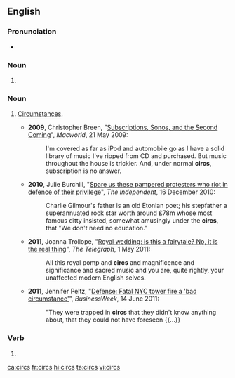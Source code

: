 ==English==

===Pronunciation===
* {{IPA|/sɜːks/|lang=en}}

===Noun===
{{head|en|noun plural form}}

# {{plural of|circ|lang=en}}

===Noun===
{{en-plural noun}}

# {{label|en|plurale tantum|informal}} [[circumstances|Circumstances]].
#* '''2009''', Christopher Breen, "[http://www.pcworld.com/article/165341/article.html Subscriptions, Sonos, and the Second Coming]", ''Macworld'', 21 May 2009:
#*: I'm covered as far as iPod and automobile go as I have a solid library of music I've ripped from CD and purchased. But music throughout the house is trickier. And, under normal '''circs''', subscription is no answer.
#* '''2010''', Julie Burchill, "[http://www.independent.co.uk/voices/columnists/julie-burchill/julie-burchill-spare-us-these-pampered-protesters-who-riot-in-defence-of-their-privilege-2161489.html Spare us these pampered protesters who riot in defence of their privilege]", ''The Independent'', 16 December 2010:
#*: Charlie Gilmour's father is an old Etonian poet; his stepfather a superannuated rock star worth around £78m whose most famous ditty insisted, somewhat amusingly under the '''circs''', that "We don't need no education."
#* '''2011''', Joanna Trollope, "[http://www.telegraph.co.uk/news/uknews/royal-wedding/8485492/Royal-wedding-is-this-a-fairytale-No-it-is-the-real-thing.html Royal wedding: is this a fairytale? No, it is the real thing]", ''The Telegraph'', 1 May 2011:
#*: All this royal pomp and '''circs''' and magnificence and significance and sacred music and you are, quite rightly, your unaffected modern English selves.
#* '''2011''', Jennifer Peltz, "[http://www.businessweek.com/ap/financialnews/D9NRS3PO1.htm Defense: Fatal NYC tower fire a 'bad circumstance']", ''BusinessWeek'', 14 June 2011:
#*: "They were trapped in '''circs''' that they didn't know anything about, that they could not have foreseen {{…}}

===Verb===
{{head|en|verb form}}

# {{en-third-person singular of|circ}}

[[ca:circs]]
[[fr:circs]]
[[hi:circs]]
[[ta:circs]]
[[vi:circs]]